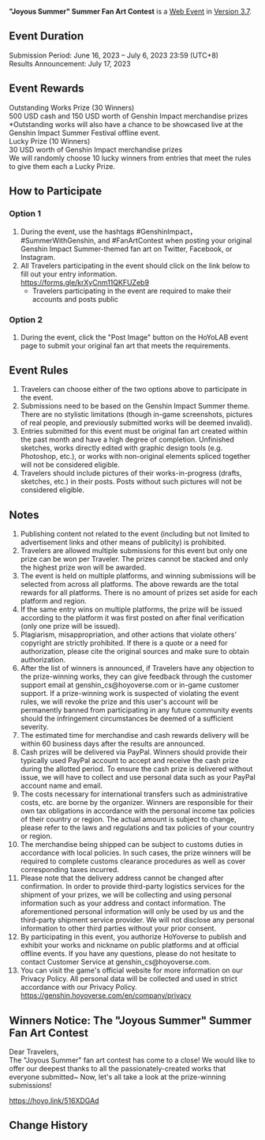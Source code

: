 {{Event
|name              = "Joyous Summer" Summer Fan Art Contest
|image             = Joyous Summer Summer Fan Art Contest.png
|type              = Web
|group             = Submission
|group2            = Fanart
|time_known        = yes
|time_start        = 2023-06-16 12:00:00
|time_start_offset = GMT+8
|time_end          = 2023-07-06 23:59:59
|time_end_offset   = GMT+8
|link              = https://www.hoyolab.com/contribution/266
|link2             = https://hoyo.link/71wEDEAd
|link2name         = Event Page
}}
{{Description|Dear Travelers,<br>The "Joyous Summer" Summer Fan Art Contest has officially begun!<br>Submitting works related to the Genshin Impact Summer theme will not only give you a chance to win rewards, but outstanding works will also have a chance to be showcased live at the Genshin Impact Summer Festival offline event.<br>Let's enjoy a summer filled with creativity and artistry!<br>Head to the Genshin Impact Summer Festival pre-registration page for more offline event details:<br>https://hoyo.link/71wEDEAd}}
'''"Joyous Summer" Summer Fan Art Contest''' is a [[Web Event]] in [[Version 3.7]].

==Event Duration==
Submission Period: June 16, 2023 – July 6, 2023 23:59 (UTC+8)<br>
Results Announcement: July 17, 2023

==Event Rewards==
Outstanding Works Prize (30 Winners)<br>
500 USD cash and 150 USD worth of Genshin Impact merchandise prizes<br>
<nowiki>*</nowiki>Outstanding works will also have a chance to be showcased live at the Genshin Impact Summer Festival offline event.<br>
Lucky Prize (10 Winners)<br>
30 USD worth of Genshin Impact merchandise prizes<br>
We will randomly choose 10 lucky winners from entries that meet the rules to give them each a Lucky Prize.

==How to Participate==
===Option 1===
# During the event, use the hashtags #GenshinImpact，#SummerWithGenshin, and #FanArtContest when posting your original Genshin Impact Summer-themed fan art on Twitter, Facebook, or Instagram.
# All Travelers participating in the event should click on the link below to fill out your entry information.<br>https://forms.gle/krXyCnm11QKFUZeb9
#* Travelers participating in the event are required to make their accounts and posts public

===Option 2===
# During the event, click the "Post Image" button on the HoYoLAB event page to submit your original fan art that meets the requirements.

==Event Rules==
# Travelers can choose either of the two options above to participate in the event.
# Submissions need to be based on the Genshin Impact Summer theme. There are no stylistic limitations (though in-game screenshots, pictures of real people, and previously submitted works will be deemed invalid).
# Entries submitted for this event must be original fan art created within the past month and have a high degree of completion. Unfinished sketches, works directly edited with graphic design tools (e.g. Photoshop, etc.), or works with non-original elements spliced together will not be considered eligible.
# Travelers should include pictures of their works-in-progress (drafts, sketches, etc.) in their posts. Posts without such pictures will not be considered eligible.

==Notes==
# Publishing content not related to the event (including but not limited to advertisement links and other means of publicity) is prohibited.
# Travelers are allowed multiple submissions for this event but only one prize can be won per Traveler. The prizes cannot be stacked and only the highest prize won will be awarded.
# The event is held on multiple platforms, and winning submissions will be selected from across all platforms. The above rewards are the total rewards for all platforms. There is no amount of prizes set aside for each platform and region.
# If the same entry wins on multiple platforms, the prize will be issued according to the platform it was first posted on after final verification (only one prize will be issued).
# Plagiarism, misappropriation, and other actions that violate others' copyright are strictly prohibited. If there is a quote or a need for authorization, please cite the original sources and make sure to obtain authorization.
# After the list of winners is announced, if Travelers have any objection to the prize-winning works, they can give feedback through the customer support email at genshin_cs@hoyoverse.com or in-game customer support. If a prize-winning work is suspected of violating the event rules, we will revoke the prize and this user's account will be permanently banned from participating in any future community events should the infringement circumstances be deemed of a sufficient severity.
# The estimated time for merchandise and cash rewards delivery will be within 60 business days after the results are announced.
# Cash prizes will be delivered via PayPal. Winners should provide their typically used PayPal account to accept and receive the cash prize during the allotted period. To ensure the cash prize is delivered without issue, we will have to collect and use personal data such as your PayPal account name and email.
# The costs necessary for international transfers such as administrative costs, etc. are borne by the organizer. Winners are responsible for their own tax obligations in accordance with the personal income tax policies of their country or region. The actual amount is subject to change, please refer to the laws and regulations and tax policies of your country or region.
# The merchandise being shipped can be subject to customs duties in accordance with local policies. In such cases, the prize winners will be required to complete customs clearance procedures as well as cover corresponding taxes incurred.
# Please note that the delivery address cannot be changed after confirmation. In order to provide third-party logistics services for the shipment of your prizes, we will be collecting and using personal information such as your address and contact information. The aforementioned personal information will only be used by us and the third-party shipment service provider. We will not disclose any personal information to other third parties without your prior consent.
# By participating in this event, you authorize HoYoverse to publish and exhibit your works and nickname on public platforms and at official offline events. If you have any questions, please do not hesitate to contact Customer Service at genshin_cs@hoyoverse.com.
# You can visit the game's official website for more information on our Privacy Policy. All personal data will be collected and used in strict accordance with our Privacy Policy.<br>https://genshin.hoyoverse.com/en/company/privacy

==Winners Notice: The "Joyous Summer" Summer Fan Art Contest==
Dear Travelers,<br>The "Joyous Summer" fan art contest has come to a close! We would like to offer our deepest thanks to all the passionately-created works that everyone submitted~ Now, let's all take a look at the prize-winning submissions!

https://hoyo.link/516XDGAd

==Change History==
{{Change History|3.7}}